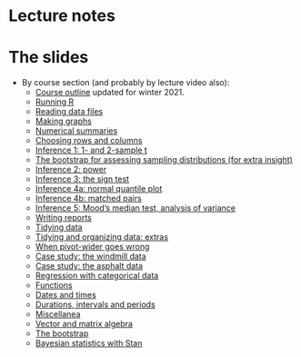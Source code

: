 # Lecture notes

# The slides

- By course section (and probably by lecture video also):
  - [Course outline](outline_c33_online_slides.pdf) updated for winter 2021.
  - [Running R](running_R_slides.pdf)
  - [Reading data files](readfile_R_slides.pdf)
  - [Making graphs](graphs_R_slides.pdf)
  - [Numerical summaries](numsum_R_slides.pdf) 
  - [Choosing rows and columns](choosing_R_slides.pdf)
  - [Inference 1: 1- and 2-sample t](inference_1_R_slides.pdf)
  - [The bootstrap for assessing sampling distributions (for extra insight)](bootstrap_R_slides.pdf)
  - [Inference 2: power](inference_2_R_slides.pdf)
  - [Inference 3: the sign test](inference_3_R_slides.pdf)
  - [Inference 4a: normal quantile plot](inference_4a_R_slides.pdf)
  - [Inference 4b: matched pairs](inference_4b_R_slides.pdf)
  - [Inference 5: Mood's median test, analysis of variance](inference_5_R_slides.pdf)
  - [Writing reports](reports_R_slides.pdf)
  - [Tidying data](tidying_R_slides.pdf)
  - [Tidying and organizing data: extras](tidy_extra_R_slides.pdf)
  - [When pivot-wider goes wrong](wider_wrong_slides.pdf)
  - [Case study: the windmill data](windmill_slides.pdf)
  - [Case study: the asphalt data](asphalt_slides.pdf)
  - [Regression with categorical data](with_categ_R_slides.pdf)
  - [Functions](functions_slides.pdf)
  - [Dates and times](dates_and_times_slides.pdf)
  - [Durations, intervals and periods](dip_slides.pdf)
  - [Miscellanea](miscellanea_slides.pdf)
  - [Vector and matrix algebra](vector_matrix_slides.pdf)
  - [The bootstrap](bootstrap_slides.pdf)
  - [Bayesian statistics with Stan](rstan_slides.pdf)


